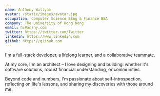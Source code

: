 ```yaml
---
name: Anthony Willyam
avatar: /static/images/avatar.jpg
occupation: Computer Science BEng & Finance BBA
company: The University of Hong Kong
email: hi@anzny.com
twitter: https://twitter.com/Twitter
linkedin: https://www.linkedin.com
github: https://github.com
---
```


I'm a full-stack developer, a lifelong learner, and a collaborative teammate.

At my core, I'm an architect – I love designing and building: whether it's software solutions, robust financial understanding, or communities.

Beyond code and numbers, I'm passionate about self-introspection, reflecting on life's lessons, and sharing my discoveries with those around me.
